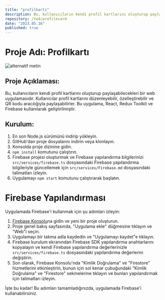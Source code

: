 ```yaml
---
title: "profilkartı"
description: Bu, kullanıcıların kendi profil kartlarını oluşturup paylaşabilecekleri bir web uygulamasıdır. Kullanıcılar profil kartlarını düzenleyebilir, özelleştirebilir ve QR kodu aracılığıyla paylaşabilirler. Bu uygulama, React, Redux Toolkit ve Firebase kullanılarak geliştirilmiştir.
repository: /tw4/profilecard
date: "2023.05.16"
published: true
---
```


# Proje Adı: Profilkartı

![alternatif metin](https://media.giphy.com/media/v1.Y2lkPTc5MGI3NjExZjg4MmRmZTZjODI3ZDhkOTg0MGUyMWE2YjIwZWEwNDVmODkwMDkyZCZjdD1n/959wAW3XvU2Lgrx1Fd/giphy.gif)

## Proje Açıklaması:
Bu, kullanıcıların kendi profil kartlarını oluşturup paylaşabilecekleri bir web uygulamasıdır. Kullanıcılar profil kartlarını düzenleyebilir, özelleştirebilir ve QR kodu aracılığıyla paylaşabilirler. Bu uygulama, React, Redux Toolkit ve Firebase kullanılarak geliştirilmiştir.

## Kurulum:

1. En son Node.js sürümünü indirip yükleyin.
2. GitHub'dan proje dosyalarını indirin veya klonlayın.
3. Konsolda proje dizinine gidin.
4. `npm install` komutunu çalıştırın.
5. Firebase projesi oluşturmak ve Firebase yapılandırma bilgilerinizi `src/services/firebase.ts` dosyasındaki Firebase yapılandırma bilgileriyle güncellemek için `src/services/Firebase.md` dosyasındaki talimatları izleyin.
6. Uygulamayı `npm start` komutunu çalıştırarak başlatın.

# Firebase Yapılandırması

Uygulamada Firebase'i kullanmak için şu adımları izleyin:

1. [Firebase Konsolu](https://console.firebase.google.com/)na gidin ve yeni bir proje oluşturun.
2. Proje genel bakış sayfasında, "Uygulama ekle" düğmesine tıklayın ve "Web"i seçin.
3. Uygulamayı bir takma adla kaydedin ve "Uygulamayı kaydet"e tıklayın.
4. Firebase kurulum ekranından Firebase SDK yapılandırma anahtarlarını kopyalayın ve kendi Firebase yapılandırma değerlerinizle `src/services/firebase.ts` dosyasındaki yapılandırma değerlerini değiştirin.
5. Son olarak, Firebase Konsolu'nda "Kimlik Doğrulama" ve "Firestore" hizmetlerini etkinleştirin, bunun için sol kenar çubuğundaki "Kimlik Doğrulama" ve "Firestore" sekmelerine tıklayın ve bunları yapılandırmak için talimatları izleyin.

İşte bu kadar! Bu adımları tamamladığınızda, uygulamada Firebase'i kullanabilirsiniz.